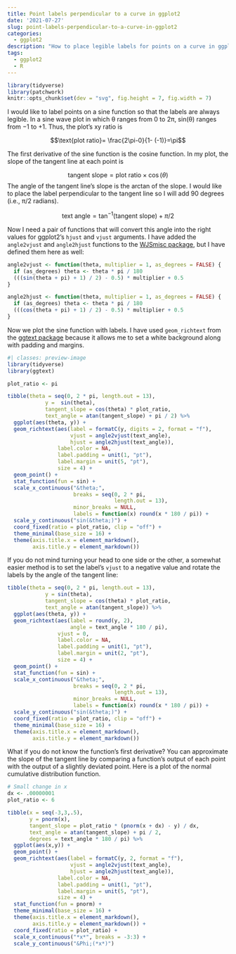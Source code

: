 ```yaml
---
title: Point labels perpendicular to a curve in ggplot2
date: '2021-07-27'
slug: point-labels-perpendicular-to-a-curve-in-ggplot2
categories: 
  - ggplot2
description: "How to place legible labels for points on a curve in ggplot2"
tags:
  - ggplot2
  - R
---
```


```r
library(tidyverse)
library(patchwork)
knitr::opts_chunk$set(dev = "svg", fig.height = 7, fig.width = 7)
```

I would like to label points on a sine function so that the labels are always legible. In a sine wave plot in which &theta; ranges from 0 to 2&pi;, sin(&theta;) ranges from &minus;1 to +1. Thus, the plot's xy ratio is 

$$\text{plot ratio}= \frac{2\pi-0}{1- (-1)}=\pi$$ 

The first derivative of the sine function is the cosine function. In my plot, the slope of the tangent line at each point is 

$$
\text{tangent slope} = \text{plot ratio}\times \cos(\theta)
$$
The angle of the tangent line's slope is the arctan of the slope. I would like to place the label perpendicular to the tangent line so I will add 90 degrees (i.e., &pi;/2 radians).

$$
\text{text angle}=\tan^{-1}(\text{tangent slope})+\pi/2
$$


Now I need a pair of functions that will convert this angle into the right values for ggplot2's `hjust` and `vjust` arguments. I have added the `angle2vjust` and `angle2hjust` functions to the [WJSmisc package](https://github.com/wjschne/WJSmisc), but I have defined them here as well:

```r
angle2vjust <- function(theta, multiplier = 1, as_degrees = FALSE) {
  if (as_degrees) theta <- theta * pi / 180
  (((sin(theta + pi) + 1) / 2) - 0.5) * multiplier + 0.5
}

angle2hjust <- function(theta, multiplier = 1, as_degrees = FALSE) {
  if (as_degrees) theta <- theta * pi / 180
  (((cos(theta + pi) + 1) / 2) - 0.5) * multiplier + 0.5
}
```

Now we plot the sine function with labels. I have used `geom_richtext` from the [ggtext package](https://github.com/wilkelab/ggtext) because it allows me to set a white background along with padding and margins.

```r
#| classes: preview-image
library(tidyverse)
library(ggtext)

plot_ratio <- pi

tibble(theta = seq(0, 2 * pi, length.out = 13),
            y =  sin(theta),
            tangent_slope = cos(theta) * plot_ratio,
            text_angle = atan(tangent_slope) + pi / 2) %>%
  ggplot(aes(theta, y)) +
  geom_richtext(aes(label = formatC(y, digits = 2, format = "f"),
                    vjust = angle2vjust(text_angle),
                    hjust = angle2hjust(text_angle)),
                label.color = NA,
                label.padding = unit(1, "pt"),
                label.margin = unit(5, "pt"),
                size = 4) +
  geom_point() +
  stat_function(fun = sin) +
  scale_x_continuous("&theta;",
                     breaks = seq(0, 2 * pi, 
                                  length.out = 13),
                     minor_breaks = NULL,
                     labels = function(x) round(x * 180 / pi)) +
  scale_y_continuous("sin(&theta;)") +
  coord_fixed(ratio = plot_ratio, clip = "off") +
  theme_minimal(base_size = 16) +
  theme(axis.title.x = element_markdown(),
        axis.title.y = element_markdown())


```

If you do not mind turning your head to one side or the other, a somewhat easier method is to set the label's `vjust` to a negative value and rotate the labels by the angle of the tangent line:


```r
tibble(theta = seq(0, 2 * pi, length.out = 13),
            y = sin(theta),
            tangent_slope = cos(theta) * plot_ratio,
            text_angle = atan(tangent_slope)) %>%
  ggplot(aes(theta, y)) +
  geom_richtext(aes(label = round(y, 2),
                    angle = text_angle * 180 / pi),
                vjust = 0,
                label.color = NA,
                label.padding = unit(1, "pt"),
                label.margin = unit(2, "pt"),
                size = 4) +
  geom_point() +
  stat_function(fun = sin) +
  scale_x_continuous("&theta;",
                     breaks = seq(0, 2 * pi, 
                                  length.out = 13),
                     minor_breaks = NULL,
                     labels = function(x) round(x * 180 / pi)) +
  scale_y_continuous("sin(&theta;)") +
  coord_fixed(ratio = plot_ratio, clip = "off") +
  theme_minimal(base_size = 16) +
  theme(axis.title.x = element_markdown(),
        axis.title.y = element_markdown())
```

What if you do not know the function's first derivative? You can approximate the slope of the tangent line by comparing a function's output of each point with the output of a slightly deviated point. Here is a plot of the normal cumulative distribution function.


```r
# Small change in x
dx <- .00000001
plot_ratio <- 6

tibble(x = seq(-3,3,.5),
       y = pnorm(x),
       tangent_slope = plot_ratio * (pnorm(x + dx) - y) / dx,
       text_angle = atan(tangent_slope) + pi / 2,
       degrees = text_angle * 180 / pi) %>% 
  ggplot(aes(x,y)) + 
  geom_point() +
  geom_richtext(aes(label = formatC(y, 2, format = "f"),
                    vjust = angle2vjust(text_angle),
                    hjust = angle2hjust(text_angle)),
                label.color = NA,
                label.padding = unit(1, "pt"),
                label.margin = unit(5, "pt"),
                size = 4) +
  stat_function(fun = pnorm) + 
  theme_minimal(base_size = 16) + 
  theme(axis.title.x = element_markdown(),
        axis.title.y = element_markdown()) +
  coord_fixed(ratio = plot_ratio) + 
  scale_x_continuous("*x*", breaks = -3:3) +
  scale_y_continuous("&Phi;(*x*)")
```


